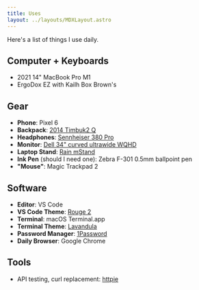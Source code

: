 ```yaml
---
title: Uses
layout: ../layouts/MDXLayout.astro
---
```


Here's a list of things I use daily.

## Computer + Keyboards

- 2021 14" MacBook Pro M1
- ErgoDox EZ with Kailh Box Brown's

## Gear

- **Phone**: Pixel 6
- **Backpack**: [2014 Timbuk2 Q](https://i.pinimg.com/originals/95/4e/e6/954ee6c0068a4e77ddfa79cdb74dc19c.jpg)
- **Headphones**: [Sennheiser 380 Pro](https://en-us.sennheiser.com/monitoring-headphone-studio-professional-audio-hd-380-pro)
- **Monitor**: [Dell 34" curved ultrawide WQHD](https://www.amazon.com/gp/product/B095X7RV77/ref=ppx_yo_dt_b_search_asin_title?ie=UTF8&th=1)
- **Laptop Stand**: [Rain mStand](https://www.amazon.com/Rain-Design-mStand-Laptop-Patented/dp/B000OOYECC/ref=sr_1_1?crid=1ZYJ2TAG619GK&keywords=rain+mstand&qid=1569550521&s=electronics&sprefix=rain+m%2Celectronics%2C177&sr=1-1)
- **Ink Pen** (should I need one): Zebra F-301 0.5mm ballpoint pen
- **"Mouse"**: Magic Trackpad 2

## Software

- **Editor**: VS Code
- **VS Code Theme**: [Rouge 2](https://marketplace.visualstudio.com/items?itemName=josef.rouge-theme)
- **Terminal**: macOS Terminal.app
- **Terminal Theme**: [Lavandula](https://github.com/josefaidt/dotfiles/blob/main/macos/Lavandula.terminal)
- **Password Manager**: [1Password](https://1password.com/)
- **Daily Browser**: Google Chrome

## Tools

- API testing, curl replacement: [httpie](https://httpie.io/)
